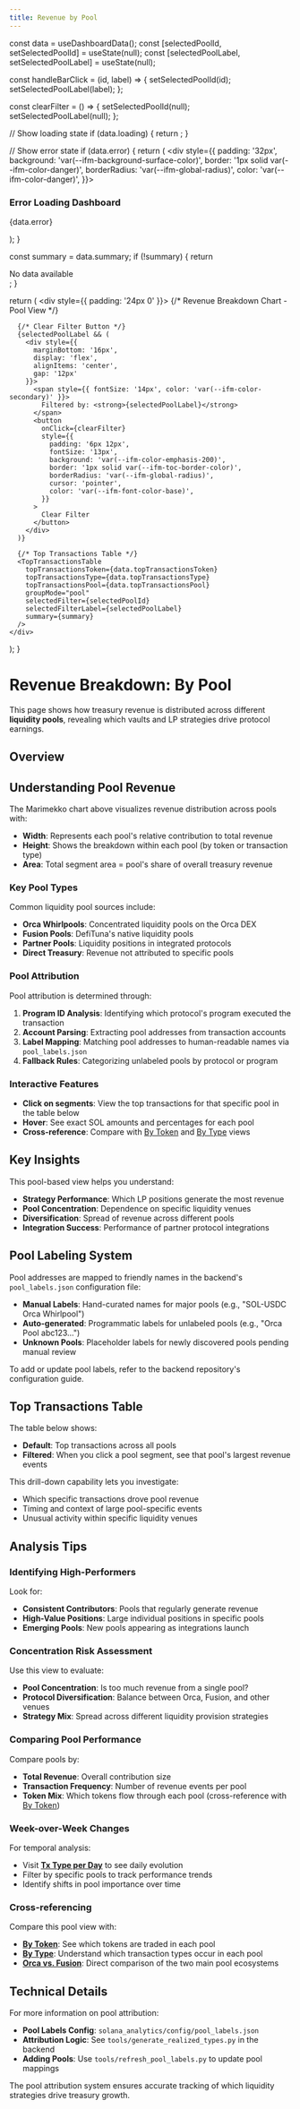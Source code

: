 ```yaml
---
title: Revenue by Pool
---
```



  const data = useDashboardData();
  const [selectedPoolId, setSelectedPoolId] = useState(null);
  const [selectedPoolLabel, setSelectedPoolLabel] = useState(null);

  const handleBarClick = (id, label) => {
    setSelectedPoolId(id);
    setSelectedPoolLabel(label);
  };

  const clearFilter = () => {
    setSelectedPoolId(null);
    setSelectedPoolLabel(null);
  };

  // Show loading state
  if (data.loading) {
    return <LoadingSpinner />;
  }

  // Show error state
  if (data.error) {
    return (
      <div style={{
        padding: '32px',
        background: 'var(--ifm-background-surface-color)',
        border: '1px solid var(--ifm-color-danger)',
        borderRadius: 'var(--ifm-global-radius)',
        color: 'var(--ifm-color-danger)',
      }}>
        <h3>Error Loading Dashboard</h3>
        <p>{data.error}</p>
      </div>
    );
  }

  const summary = data.summary;
  if (!summary) {
    return <div>No data available</div>;
  }

  return (
    <div style={{ padding: '24px 0' }}>
      {/* Revenue Breakdown Chart - Pool View */}
      <BreakdownChart
        summary={summary}
        groupMode="pool"
        onBarClick={handleBarClick}
      />

      {/* Clear Filter Button */}
      {selectedPoolLabel && (
        <div style={{
          marginBottom: '16px',
          display: 'flex',
          alignItems: 'center',
          gap: '12px'
        }}>
          <span style={{ fontSize: '14px', color: 'var(--ifm-color-secondary)' }}>
            Filtered by: <strong>{selectedPoolLabel}</strong>
          </span>
          <button
            onClick={clearFilter}
            style={{
              padding: '6px 12px',
              fontSize: '13px',
              background: 'var(--ifm-color-emphasis-200)',
              border: '1px solid var(--ifm-toc-border-color)',
              borderRadius: 'var(--ifm-global-radius)',
              cursor: 'pointer',
              color: 'var(--ifm-font-color-base)',
            }}
          >
            Clear Filter
          </button>
        </div>
      )}

      {/* Top Transactions Table */}
      <TopTransactionsTable
        topTransactionsToken={data.topTransactionsToken}
        topTransactionsType={data.topTransactionsType}
        topTransactionsPool={data.topTransactionsPool}
        groupMode="pool"
        selectedFilter={selectedPoolId}
        selectedFilterLabel={selectedPoolLabel}
        summary={summary}
      />
    </div>
  );
}

# Revenue Breakdown: By Pool

This page shows how treasury revenue is distributed across different **liquidity pools**, revealing which vaults and LP strategies drive protocol earnings.

## Overview

<PoolRevenueDashboard />

## Understanding Pool Revenue

The Marimekko chart above visualizes revenue distribution across pools with:

- **Width**: Represents each pool's relative contribution to total revenue
- **Height**: Shows the breakdown within each pool (by token or transaction type)
- **Area**: Total segment area = pool's share of overall treasury revenue

### Key Pool Types

Common liquidity pool sources include:

- **Orca Whirlpools**: Concentrated liquidity pools on the Orca DEX
- **Fusion Pools**: DefiTuna's native liquidity pools
- **Partner Pools**: Liquidity positions in integrated protocols
- **Direct Treasury**: Revenue not attributed to specific pools

### Pool Attribution

Pool attribution is determined through:

1. **Program ID Analysis**: Identifying which protocol's program executed the transaction
2. **Account Parsing**: Extracting pool addresses from transaction accounts
3. **Label Mapping**: Matching pool addresses to human-readable names via `pool_labels.json`
4. **Fallback Rules**: Categorizing unlabeled pools by protocol or program

### Interactive Features

- **Click on segments**: View the top transactions for that specific pool in the table below
- **Hover**: See exact SOL amounts and percentages for each pool
- **Cross-reference**: Compare with [By Token](./by-token) and [By Type](./by-type) views

## Key Insights

This pool-based view helps you understand:

- **Strategy Performance**: Which LP positions generate the most revenue
- **Pool Concentration**: Dependence on specific liquidity venues
- **Diversification**: Spread of revenue across different pools
- **Integration Success**: Performance of partner protocol integrations

## Pool Labeling System

Pool addresses are mapped to friendly names in the backend's `pool_labels.json` configuration file:

- **Manual Labels**: Hand-curated names for major pools (e.g., "SOL-USDC Orca Whirlpool")
- **Auto-generated**: Programmatic labels for unlabeled pools (e.g., "Orca Pool abc123...")
- **Unknown Pools**: Placeholder labels for newly discovered pools pending manual review

To add or update pool labels, refer to the backend repository's configuration guide.

## Top Transactions Table

The table below shows:
- **Default**: Top transactions across all pools
- **Filtered**: When you click a pool segment, see that pool's largest revenue events

This drill-down capability lets you investigate:
- Which specific transactions drove pool revenue
- Timing and context of large pool-specific events
- Unusual activity within specific liquidity venues

## Analysis Tips

### Identifying High-Performers

Look for:
- **Consistent Contributors**: Pools that regularly generate revenue
- **High-Value Positions**: Large individual positions in specific pools
- **Emerging Pools**: New pools appearing as integrations launch

### Concentration Risk Assessment

Use this view to evaluate:
- **Pool Concentration**: Is too much revenue from a single pool?
- **Protocol Diversification**: Balance between Orca, Fusion, and other venues
- **Strategy Mix**: Spread across different liquidity provision strategies

### Comparing Pool Performance

Compare pools by:
- **Total Revenue**: Overall contribution size
- **Transaction Frequency**: Number of revenue events per pool
- **Token Mix**: Which tokens flow through each pool (cross-reference with [By Token](./by-token))

### Week-over-Week Changes

For temporal analysis:
- Visit **[Tx Type per Day](../tx-type-per-day)** to see daily evolution
- Filter by specific pools to track performance trends
- Identify shifts in pool importance over time

### Cross-referencing

Compare this pool view with:
- **[By Token](./by-token)**: See which tokens are traded in each pool
- **[By Type](./by-type)**: Understand which transaction types occur in each pool
- **[Orca vs. Fusion](../orca-vs-fusion)**: Direct comparison of the two main pool ecosystems

## Technical Details

For more information on pool attribution:

- **Pool Labels Config**: `solana_analytics/config/pool_labels.json`
- **Attribution Logic**: See `tools/generate_realized_types.py` in the backend
- **Adding Pools**: Use `tools/refresh_pool_labels.py` to update pool mappings

The pool attribution system ensures accurate tracking of which liquidity strategies drive treasury growth.
